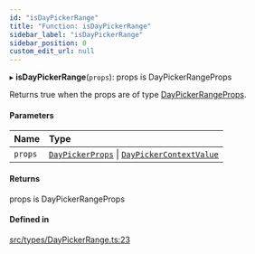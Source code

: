 ```yaml
---
id: "isDayPickerRange"
title: "Function: isDayPickerRange"
sidebar_label: "isDayPickerRange"
sidebar_position: 0
custom_edit_url: null
---
```


▸ **isDayPickerRange**(`props`): props is DayPickerRangeProps

Returns true when the props are of type [DayPickerRangeProps](/api/interfaces/DayPickerRangeProps.md).

#### Parameters

| Name | Type |
| :------ | :------ |
| `props` | [`DayPickerProps`](/api/types/DayPickerProps.md) \| [`DayPickerContextValue`](/api/interfaces/DayPickerContextValue.md) |

#### Returns

props is DayPickerRangeProps

#### Defined in

[src/types/DayPickerRange.ts:23](https://github.com/gpbl/react-day-picker/blob/433a4d1e8/src/types/DayPickerRange.ts#L23)
